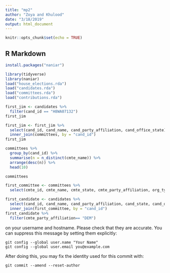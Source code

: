 ```yaml
---
title: "mp2"
author: "Zoya and Khulood"
date: "3/18/2019"
output: html_document
---
```


```r
knitr::opts_chunk$set(echo = TRUE)
```

## R Markdown

```r
install.packages("naniar")
```

```r
library(tidyverse)
library(naniar)
load("house_elections.rda")
load("candidates.rda")
load("committees.rda")
load("contributions.rda")
```

```r
first_jim <- candidates %>%
  filter(cand_id == "H8WA07132")
first_jim
```

```r
first_jim <- first_jim %>%
  select(cand_id, cand_name, cand_party_affiliation, cand_office_state) %>%
  inner_join(committees, by = "cand_id")
first_jim
```

```r
committees %>%
  group_by(cand_id) %>%
  summarise(n = n_distinct(cmte_name)) %>%
  arrange(desc(n)) %>%
  head(10)
```

```r
committees
```


```r
first_committee <- committees %>%
  select(cmte_id, cmte_name, cmte_state, cmte_party_affiliation, org_type, cand_id) 
```

```r
first_candidate <- candidates %>% 
  select(cand_id, cand_name, cand_party_affiliation, cand_state, cand_office) %>%
  inner_join(first_committee, by = "cand_id")
first_candidate %>%
  filter(cmte_party_affiliation== "DEM")
```

on your username and hostname. Please check that they are accurate.
You can suppress this message by setting them explicitly:

    git config --global user.name "Your Name"
    git config --global user.email you@example.com

After doing this, you may fix the identity used for this commit with:

    git commit --amend --reset-author





